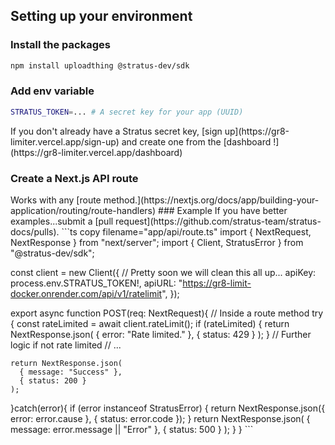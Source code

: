
## Setting up your environment

<Steps>

### Install the packages

```bash copy npm2yarn
npm install uploadthing @stratus-dev/sdk
```

### Add env variable

```bash
STRATUS_TOKEN=... # A secret key for your app (UUID) 
```

<Callout type="warning">
  If you don't already have a Stratus secret key, [sign up](https://gr8-limiter.vercel.app/sign-up) and create one from
  the [dashboard !](https://gr8-limiter.vercel.app/dashboard)
</Callout>
</Steps>

### Create a Next.js API route 
<Callout type="info">
  Works with any [route method.](https://nextjs.org/docs/app/building-your-application/routing/route-handlers)
</Callout>

<FileTree>
  <FileTree.Folder name="app" defaultOpen>
    <FileTree.File name="page.tsx" />
    <FileTree.File name="layout.tsx" />
    <FileTree.Folder name="api" defaultOpen>
      <FileTree.File name="route.ts" />
    </FileTree.Folder>
  </FileTree.Folder>
</FileTree>
### Example
<Callout emoji="💡">
  If you have better examples...submit a [pull request](https://github.com/stratus-team/stratus-docs/pulls).
</Callout>
```ts copy filename="app/api/route.ts"
import { NextRequest, NextResponse } from "next/server";
import { Client, StratusError } from "@stratus-dev/sdk";

const client = new Client({
  // Pretty soon we will clean this all up...
  apiKey: process.env.STRATUS_TOKEN!,
  apiURL: "https://gr8-limit-docker.onrender.com/api/v1/ratelimit",
});

export async function POST(req: NextRequest){
// Inside a route method
  try {
    const rateLimited = await client.rateLimit();
    if (rateLimited) {
      return NextResponse.json(
        { error: "Rate limited." },
        { status: 429 }
      );
    }
  // Further logic if not rate limited
  // ...

    return NextResponse.json(
      { message: "Success" },
      { status: 200 }
    );

  }catch(error){
    if (error instanceof StratusError) {
      return NextResponse.json({ error: error.cause }, { status: error.code });
    }
    return NextResponse.json(
      { message: error.message || "Error" },
      { status: 500 }
    );
  }
}
    ```
